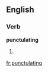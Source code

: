 ==English==

===Verb===
'''punctulating'''

# {{present participle of|[[punctulate]]}}

[[fr:punctulating]]